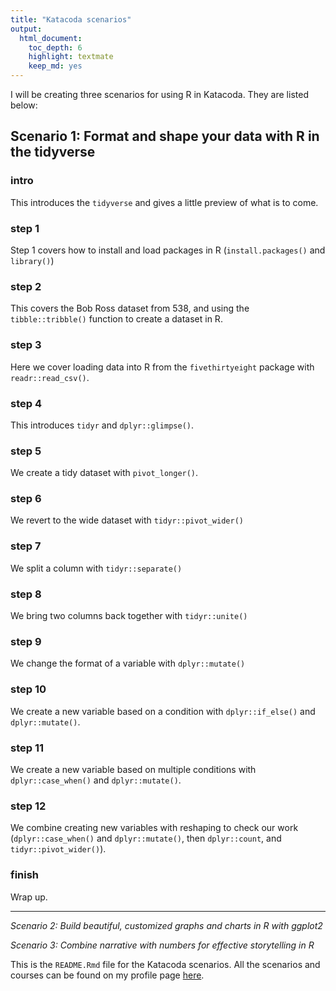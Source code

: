 ```yaml
---
title: "Katacoda scenarios"
output: 
  html_document: 
    toc_depth: 6
    highlight: textmate
    keep_md: yes
---
```


I will be creating three scenarios for using R in Katacoda. They are listed below:

## Scenario 1: Format and shape your data with R in the tidyverse

### intro 

This introduces the `tidyverse` and gives a little preview of what is to come. 

### step 1

Step 1 covers how to install and load packages in R (`install.packages()` and `library()`)

### step 2

This covers the Bob Ross dataset from 538, and using the `tibble::tribble()` function to create a dataset in R. 

### step 3

Here we cover loading data into R from the `fivethirtyeight` package with `readr::read_csv()`.

### step 4

This introduces `tidyr` and `dplyr::glimpse()`. 

### step 5

We create a tidy dataset with `pivot_longer()`.

### step 6

We revert to the wide dataset with `tidyr::pivot_wider()`

### step 7

We split a column with `tidyr::separate()`

### step 8

We bring two columns back together with `tidyr::unite()`

### step 9

We change the format of a variable with `dplyr::mutate()`

### step 10

We create a new variable based on a condition with `dplyr::if_else()` and `dplyr::mutate()`.

### step 11

We create a new variable based on multiple conditions with `dplyr::case_when()` and `dplyr::mutate()`. 

### step 12

We combine creating new variables with reshaping to check our work (`dplyr::case_when()` and `dplyr::mutate()`, then `dplyr::count`, and `tidyr::pivot_wider()`).

### finish

Wrap up. 

***

*Scenario 2: Build beautiful, customized graphs and charts in R with ggplot2*

*Scenario 3: Combine narrative with numbers for effective storytelling in R*

This is the `README.Rmd` file for the Katacoda scenarios. All the scenarios and courses can be found on my profile page [here](https://katacoda.com/mjfrigaard).

